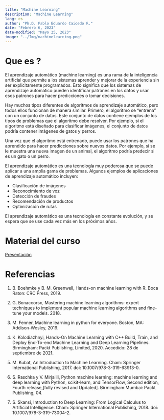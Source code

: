 ---
title: "Machine Learning"
description: "Machine Learning"
lang: es
author: "Ph.D. Pablo Eduardo Caicedo R."
date: "Febrero 6, 2023"
date-modified: "Mayo 25, 2023"
image: "../Img/machinelearning.png"
---

# Que es ?

El aprendizaje automático (machine learning) es una rama de la inteligencia artificial que permite a los sistemas aprender y mejorar de la experiencia sin ser explícitamente programados. Esto significa que los sistemas de aprendizaje automático pueden identificar patrones en los datos y usar esos patrones para hacer predicciones o tomar decisiones.

Hay muchos tipos diferentes de algoritmos de aprendizaje automático, pero todos ellos funcionan de manera similar. Primero, el algoritmo se "entrena" con un conjunto de datos. Este conjunto de datos contiene ejemplos de los tipos de problemas que el algoritmo debe resolver. Por ejemplo, si el algoritmo está diseñado para clasificar imágenes, el conjunto de datos podría contener imágenes de gatos y perros.

Una vez que el algoritmo está entrenado, puede usar los patrones que ha aprendido para hacer predicciones sobre nuevos datos. Por ejemplo, si se le muestra una nueva imagen de un animal, el algoritmo podría predecir si es un gato o un perro.

El aprendizaje automático es una tecnología muy poderosa que se puede aplicar a una amplia gama de problemas. Algunos ejemplos de aplicaciones de aprendizaje automático incluyen:

- Clasificación de imágenes
- Reconocimiento de voz
- Detección de fraudes
- Recomendación de productos
- Optimización de rutas

El aprendizaje automático es una tecnología en constante evolución, y se espera que se use cada vez más en los próximos años.

# Material del curso

[Presentación](../pres/MachineLearning.qmd)

# Referencias

1. B. Boehmke y B. M. Greenwell, Hands-on machine learning with R. Boca Raton: CRC Press, 2019.

2. G. Bonaccorso, Mastering machine learning algorithms: expert techniques to implement popular machine learning algorithms and fine-tune your models. 2018.

3. M. Fenner, Machine learning in python for everyone. Boston, MA: Addison-Wesley, 2019.

4. K. Kolodiazhnyi, Hands-On Machine Learning with C++ Build, Train, and Deploy End-To-end Machine Learning and Deep Learning Pipelines. Birmingham: Packt Publishing, Limited, 2020. Accedido: 28 de septiembre de 2021.

5. M. Kubat, An Introduction to Machine Learning. Cham: Springer International Publishing, 2017. doi: 10.1007/978-3-319-63913-0.

6. S. Raschka y V. Mirjalili, Python machine learning: machine learning and deep learning with Python, scikit-learn, and TensorFlow, Second edition, Fourth release,[fully revised and Updated]. Birmingham Mumbai: Packt Publishing, 04.

7. S. Skansi, Introduction to Deep Learning: From Logical Calculus to Artificial Intelligence. Cham: Springer International Publishing, 2018. doi: 10.1007/978-3-319-73004-2.